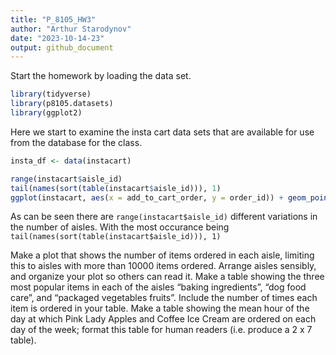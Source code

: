```yaml
---
title: "P_8105_HW3"
author: "Arthur Starodynov"
date: "2023-10-14-23"
output: github_document
---
```


Start the homework by loading the data set. 

```r
library(tidyverse)
library(p8105.datasets)
library(ggplot2)
```



Here we start to examine the insta cart data sets that are available for use from the database for the class. 


```r
insta_df <- data(instacart)
```


```r
range(instacart$aisle_id)
tail(names(sort(table(instacart$aisle_id))), 1)
ggplot(instacart, aes(x = add_to_cart_order, y = order_id)) + geom_point()
```

As can be seen there are `range(instacart$aisle_id)` different variations in the number of aisles. With the most occurance being `tail(names(sort(table(instacart$aisle_id))), 1)`

Make a plot that shows the number of items ordered in each aisle, limiting this to aisles with more than 10000 items ordered. Arrange aisles sensibly, and organize your plot so others can read it.
Make a table showing the three most popular items in each of the aisles “baking ingredients”, “dog food care”, and “packaged vegetables fruits”. Include the number of times each item is ordered in your table.
Make a table showing the mean hour of the day at which Pink Lady Apples and Coffee Ice Cream are ordered on each day of the week; format this table for human readers (i.e. produce a 2 x 7 table).

